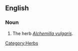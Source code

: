 ==English==
===Noun===
{{en-noun|sg=[[lady]][['s]] [[mantle]]}}

# The herb ''[[Alchemilla vulgaris]]''.

[[Category:Herbs]]